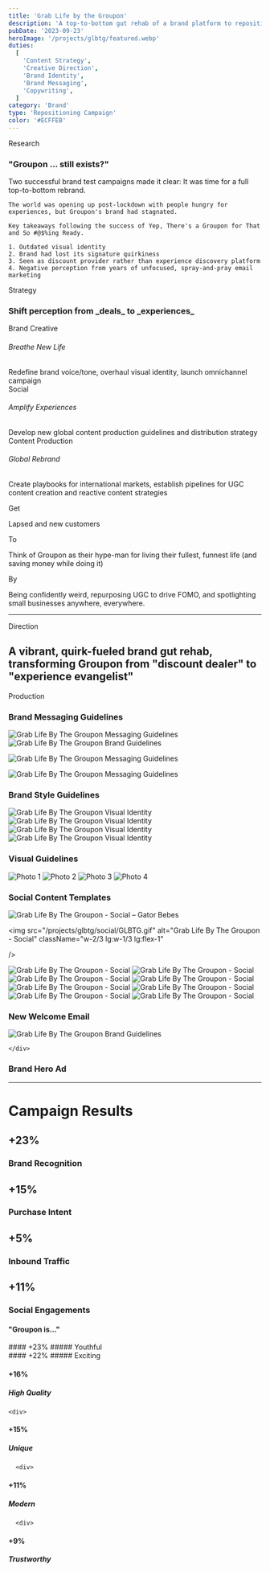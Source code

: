 ```yaml
---
title: 'Grab Life by the Groupon'
description: 'A top-to-bottom gut rehab of a brand platform to reposition Groupon from a discount provider to a discovery portal for life-changing experiences.'
pubDate: '2023-09-23'
heroImage: '/projects/glbtg/featured.webp'
duties:
  [
    'Content Strategy',
    'Creative Direction',
    'Brand Identity',
    'Brand Messaging',
    'Copywriting',
  ]
category: 'Brand'
type: 'Repositioning Campaign'
color: '#ECFFEB'
---
```



<TwoColumn>
  <div slot="left">
    <eyebrow>Research</eyebrow>
    <h3>"Groupon ... still exists?"</h3>
  </div>
  <div slot="right" class="prose">
    Two successful brand test campaigns made it clear: It was time for a full top-to-bottom rebrand.

    The world was opening up post-lockdown with people hungry for experiences, but Groupon's brand had stagnated.

    Key takeaways following the success of Yep, There's a Groupon for That and So #@$%ing Ready.

    1. Outdated visual identity
    2. Brand had lost its signature quirkiness
    3. Seen as discount provider rather than experience discovery platform
    4. Negative perception from years of unfocused, spray-and-pray email marketing

  </div>
</TwoColumn>

<TwoColumn>
  <div slot="left">
    <eyebrow>Strategy</eyebrow>
    <h3>Shift perception from _deals_ to _experiences_</h3>
  </div>

  <div slot="right" class="lg:col-span-1 text-dominoivory">
    <div class="border-l-3 border-dominoivory/30 border-dotted space-y-2 lg:space-y-4">
      <div class="flex flex-col ml-4">
        <eyebrow class="basis-full">Brand Creative</eyebrow>
        <h6 class="uppercase">Breathe New Life</h6>
          Redefine brand voice/tone, overhaul visual identity, launch omnichannel
          campaign
      </div>
      <div class="flex flex-col ml-4">
        <eyebrow class="basis-full">Social</eyebrow>
        <h6 class="uppercase">Amplify Experiences</h6>
           Develop new global content production guidelines and distribution
          strategy
      </div>
            <div class="flex flex-col p-4">
        <eyebrow class="basis-full">Content Production</eyebrow>
        <h6 class="uppercase">Global Rebrand</h6>
        Create playbooks for international markets, establish pipelines for
         UGC content creation and reactive content
          strategies
      </div>
      </div>
      </div>
</TwoColumn>

<div class="flex flex-wrap gap-4 mb-12">

<div class="w-full lg:flex-1 text-sm p-4">
  <p class="text-2xl font-bold text-dominoivory uppercase">Get</p>
  Lapsed and new customers
</div>

<div class="w-full lg:flex-1 text-sm p-4">
  <p class="text-2xl font-bold text-dominoivory uppercase">To</p>
  Think of Groupon as their hype-man for living their fullest, funnest life (and
  saving money while doing it)
</div>

  <div class="w-full lg:flex-1 text-sm p-4">
    <p class="text-2xl font-bold text-dominoivory uppercase">By</p>
      Being confidently weird, repurposing UGC to drive FOMO, and spotlighting small
      businesses anywhere, everywhere.
  </div>
</div>

<hr />
<div class="col-span-5 my-12 p-4">
  <eyebrow>Direction</eyebrow>
  <h2>
    A vibrant, quirk-fueled brand gut rehab, transforming Groupon from "discount
    dealer" to "experience evangelist"
  </h2>
</div>

<div class="uppercase text-sm text-dominoivory/40 mt-24">Production</div>

<h3 class="mb-12">Brand Messaging Guidelines</h3>

<div class="grid lg:grid-cols-2 justify-center items-center gap-4">

<img
  src="/projects/glbtg/messaging/1.png"
  alt="Grab Life By The Groupon Messaging Guidelines"
  className="w-full"
/>
<img
  src="/projects/glbtg/messaging/tone1.png"
  alt="Grab Life By The Groupon Brand Guidelines"
  className="w-full rounded-md shadow-lg"
/>

<img
  src="/projects/glbtg/messaging/2.png"
  alt="Grab Life By The Groupon Messaging Guidelines"
  className="w-full"
/>

<img
  src="/projects/glbtg/messaging/4.png"
  alt="Grab Life By The Groupon Messaging Guidelines"
  className="w-full"
/>
    </div>

<h3 class="my-12">Brand Style Guidelines</h3>

<div class="grid lg:grid-cols-2 justify-center items-center gap-4">

<img
  src="/projects/glbtg/visual/2.jpg"
  alt="Grab Life By The Groupon Visual Identity"
  className="w-full"
/>
<img
  src="/projects/glbtg/visual/3.jpg"
  alt="Grab Life By The Groupon Visual Identity"
  className="w-full"
/>
<img
  src="/projects/glbtg/visual/4.jpg"
  alt="Grab Life By The Groupon Visual Identity"
  className="w-full"
/>
<img
  src="/projects/glbtg/visual/1.jpg"
  alt="Grab Life By The Groupon Visual Identity"
  className="w-full"
/>
</div>

<h3 class="my-12">Visual Guidelines</h3>
<div class="grid lg:grid-cols-2 justify-center items-center gap-4">
  <img src="/projects/glbtg/content/1.png" alt="Photo 1" className="w-full" />
  <img src="/projects/glbtg/content/2.png" alt="Photo 2" className="w-full" />
  <img src="/projects/glbtg/content/3.png" alt="Photo 3" className="w-full" />
  <img src="/projects/glbtg/content/4.png" alt="Photo 4" className="w-full" />
</div>
<div className="flex gap-4 p-4"></div>

<h3 class="my-12">Social Content Templates</h3>

<div class="flex flex-col md:flex-row md:flex-wrap gap-4 p-4 w-full items-center justify-between">

<img
  src="/projects/glbtg/social/gator-bebes.gif"
  alt="Grab Life By The Groupon - Social – Gator Bebes"
  className="w-2/3 lg:w-1/3 lg:flex-1"
/>

  <img
    src="/projects/glbtg/social/GLBTG.gif"
    alt="Grab Life By The Groupon - Social"
    className="w-2/3 lg:w-1/3 lg:flex-1"

/>

  <img
    src="/projects/glbtg/social/crazy-aunts.gif"
    alt="Grab Life By The Groupon - Social"
    className="w-2/3 lg:w-1/3 lg:flex-1"
  />
  <img
    src="/projects/glbtg/social/fishy-frens.gif"
    alt="Grab Life By The Groupon - Social"
     className="w-2/3 lg:w-1/3 lg:flex-1"
  />
  <img
    src="/projects/glbtg/social/GLBTG2.gif"
    alt="Grab Life By The Groupon - Social"
    className="w-2/3 lg:w-1/3 lg:flex-1"
  />
  <img
    src="/projects/glbtg/social/weeeeeee.gif"
    alt="Grab Life By The Groupon - Social"
    className="w-2/3 lg:w-1/3 lg:flex-1"
  />
  <img
    src="/projects/glbtg/social/ziplining.gif"
    alt="Grab Life By The Groupon - Social"
    className="w-2/3 lg:w-1/3 lg:flex-1"
  />
  <img
    src="/projects/glbtg/social/1.gif"
    alt="Grab Life By The Groupon - Social"
    className="w-2/3 lg:w-1/3 lg:flex-1"
  />
  <img
    src="/projects/glbtg/social/2.png"
    alt="Grab Life By The Groupon - Social"
    className="w-2/3 lg:w-1/3 lg:flex-1"
  />
  <img
    src="/projects/glbtg/social/3.webp"
    alt="Grab Life By The Groupon - Social"
    className="w-2/3 lg:w-1/3 lg:flex-1"
  />
</div>

<h3 class="my-12">New Welcome Email</h3>

<div className="w-1/2 gap-4 p-4 mx-auto">

<img
  src="/projects/glbtg/email/1.gif"
  alt="Grab Life By The Groupon Brand Guidelines"
  className="w-full rounded-md shadow-lg"
/>

    </div>

<h3 class="my-12">Brand Hero Ad</h3>

<YouTube id="mW44RkdC8oA" class="mx-auto" />

<hr class="my-12" />

<div class="border-dotted border-dominoivory/40 border-2 p-4">

<div class="flex flex-col p-6 text-shadow-lg mt-8">
<h1>Campaign Results</h1>

<div class="flex flex-col lg:flex-wrap lg:flex-row gap-8 p-12 text-center mx-auto">
  <div class="w-full">
    <h2 class="text-lg font-bold">+23%</h2>
    <h3 class="text-base">Brand Recognition</h3>
  </div>

<div class="w-full">
  <h2 class="text-lg font-bold">+15%</h2>
  <h3 class="text-base">Purchase Intent</h3>
</div>

<div class="w-full">
  <h2 class="text-lg font-bold">+5%</h2>
  <h3 class="text-base">Inbound Traffic</h3>
</div>

  <div class="w-full">
    <h2 class="text-lg font-bold">+11%</h2>
    <h3 class="text-base">Social Engagements</h3>
  </div>
  </div>
</div>

<h4 class="text-left ml-12 italic">"Groupon is..."</h4>

 <div class="grid grid-cols-2 gap-8 p-12 text-center">

<div>#### +23% ##### Youthful</div>

<div>
#### +22%
##### Exciting
</div>
    <div>

#### +16%

##### High Quality

  </div>

    <div>

#### +15%

##### Unique

  </div>

      <div>

#### +11%

##### Modern

  </div>

      <div>

#### +9%

##### Trustworthy

  </div>

</div>

</div>
